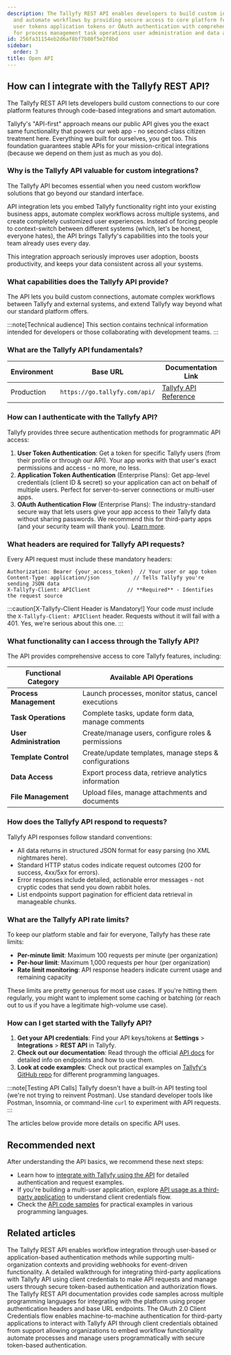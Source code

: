 ```yaml
---
description: The Tallyfy REST API enables developers to build custom integrations
  and automate workflows by providing secure access to core platform features through
  user tokens application tokens or OAuth authentication with comprehensive functionality
  for process management task operations user administration and data access.
id: 256fa31154eb2d6af8bf7b80f5e2f8bd
sidebar:
  order: 3
title: Open API
---
```


## How can I integrate with the Tallyfy REST API?

The Tallyfy REST API lets developers build custom connections to our core platform features through code-based integrations and smart automation.

Tallyfy's "API-first" approach means our public API gives you the exact same functionality that powers our web app - no second-class citizen treatment here. Everything we built for ourselves, you get too. This foundation guarantees stable APIs for your mission-critical integrations (because we depend on them just as much as you do).

### Why is the Tallyfy API valuable for custom integrations?

The Tallyfy API becomes essential when you need custom workflow solutions that go beyond our standard interface.

API integration lets you embed Tallyfy functionality right into your existing business apps, automate complex workflows across multiple systems, and create completely customized user experiences. Instead of forcing people to context-switch between different systems (which, let's be honest, everyone hates), the API brings Tallyfy's capabilities into the tools your team already uses every day.

This integration approach seriously improves user adoption, boosts productivity, and keeps your data consistent across all your systems.

### What capabilities does the Tallyfy API provide?

The API lets you build custom connections, automate complex workflows between Tallyfy and external systems, and extend Tallyfy way beyond what our standard platform offers.

:::note[Technical audience]
This section contains technical information intended for developers or those collaborating with development teams.
:::

### What are the Tallyfy API fundamentals?

| Environment | Base URL                  | Documentation Link                     |
|-------------|---------------------------|----------------------------------------|
| Production  | `https://go.tallyfy.com/api/` | [Tallyfy API Reference](https://go.tallyfy.com/api/) |

### How can I authenticate with the Tallyfy API?

Tallyfy provides three secure authentication methods for programmatic API access:

1. **User Token Authentication**: Get a token for specific Tallyfy users (from their profile or through our API). Your app works with that user's exact permissions and access - no more, no less.
2. **Application Token Authentication** (Enterprise Plans): Get app-level credentials (client ID & secret) so your application can act on behalf of multiple users. Perfect for server-to-server connections or multi-user apps.
3. **OAuth Authentication Flow** (Enterprise Plans): The industry-standard secure way that lets users give your app access to their Tallyfy data without sharing passwords. We recommend this for third-party apps (and your security team will thank you). [Learn more](/products/pro/integrations/open-api/oauth-authorization-flow/).

### What headers are required for Tallyfy API requests?

Every API request must include these mandatory headers:

```
Authorization: Bearer {your_access_token}  // Your user or app token
Content-Type: application/json           // Tells Tallyfy you're sending JSON data
X-Tallyfy-Client: APIClient            // **Required** - Identifies the request source
```

:::caution[X-Tallyfy-Client Header is Mandatory!]
Your code *must* include the `X-Tallyfy-Client: APIClient` header. Requests without it will fail with a 401. Yes, we're serious about this one.
:::

### What functionality can I access through the Tallyfy API?

The API provides comprehensive access to core Tallyfy features, including:

| Functional Category   | Available API Operations                                |
|-----------------------|---------------------------------------------------------|
| **Process Management**| Launch processes, monitor status, cancel executions    |
| **Task Operations**   | Complete tasks, update form data, manage comments      |
| **User Administration**| Create/manage users, configure roles & permissions    |
| **Template Control**  | Create/update templates, manage steps & configurations |
| **Data Access**       | Export process data, retrieve analytics information    |
| **File Management**   | Upload files, manage attachments and documents         |

### How does the Tallyfy API respond to requests?

Tallyfy API responses follow standard conventions:
- All data returns in structured JSON format for easy parsing (no XML nightmares here).
- Standard HTTP status codes indicate request outcomes (200 for success, 4xx/5xx for errors).
- Error responses include detailed, actionable error messages - not cryptic codes that send you down rabbit holes.
- List endpoints support pagination for efficient data retrieval in manageable chunks.

### What are the Tallyfy API rate limits?

To keep our platform stable and fair for everyone, Tallyfy has these rate limits:

- **Per-minute limit**: Maximum 100 requests per minute (per organization)
- **Per-hour limit**: Maximum 1,000 requests per hour (per organization)
- **Rate limit monitoring**: API response headers indicate current usage and remaining capacity

These limits are pretty generous for most use cases. If you're hitting them regularly, you might want to implement some caching or batching (or reach out to us if you have a legitimate high-volume use case).

### How can I get started with the Tallyfy API?

1. **Get your API credentials**: Find your API keys/tokens at **Settings** > **Integrations** > **REST API** in Tallyfy.
2. **Check out our documentation**: Read through the official [API docs](https://go.tallyfy.com/api/) for detailed info on endpoints and how to use them.
3. **Look at code examples**: Check out practical examples on [Tallyfy's GitHub repo](https://github.com/tallyfy/api-support/) for different programming languages.

:::note[Testing API Calls]
Tallyfy doesn't have a built-in API testing tool (we're not trying to reinvent Postman). Use standard developer tools like Postman, Insomnia, or command-line `curl` to experiment with API requests.
:::

The articles below provide more details on specific API uses.


<PageTree />

## Recommended next

After understanding the API basics, we recommend these next steps:

- Learn how to [integrate with Tallyfy using the API](/products/pro/integrations/open-api/how-to-integrate-with-tallyfy-using-api/) for detailed authentication and request examples.
- If you're building a multi-user application, explore [API usage as a third-party application](/products/pro/integrations/open-api/access-api-as-a-third-party-application-instead-of-a-user/) to understand client credentials flow.
- Check the [API code samples](/products/pro/integrations/open-api/code-samples/) for practical examples in various programming languages.


## Related articles
<CardGrid>
<LinkTitleCard header="<b>Open Api > Integrate with Tallyfy using the API</b>" href="/products/pro/integrations/open-api/how-to-integrate-with-tallyfy-using-api/" > The Tallyfy REST API enables workflow integration through user-based or application-based authentication methods while supporting multi-organization contexts and providing webhooks for event-driven functionality. </LinkTitleCard>
<LinkTitleCard header="<b>Open Api > API usage as a third-party application instead of a user</b>" href="/products/pro/integrations/open-api/access-api-as-a-third-party-application-instead-of-a-user/" > A detailed walkthrough for integrating third-party applications with Tallyfy API using client credentials to make API requests and manage users through secure token-based authentication and authorization flows. </LinkTitleCard>
<LinkTitleCard header="<b>Open Api > API code samples</b>" href="/products/pro/integrations/open-api/code-samples/" > The Tallyfy REST API documentation provides code samples across multiple programming languages for integrating with the platform using proper authentication headers and base URL endpoints. </LinkTitleCard>
<LinkTitleCard header="<b>Authentication > Use the Client Credentials Flow</b>" href="/products/pro/integrations/open-api/code-samples/authentication/client-credentials-flow/" > The OAuth 2.0 Client Credentials flow enables machine-to-machine authentication for third-party applications to interact with Tallyfy API through client credentials obtained from support allowing organizations to embed workflow functionality automate processes and manage users programmatically with secure token-based authentication. </LinkTitleCard>
</CardGrid>
